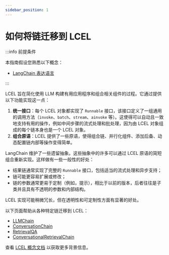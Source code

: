 ```yaml
---
sidebar_position: 1
---
```


# 如何将链迁移到 LCEL

:::info 前提条件

本指南假设您熟悉以下概念：
- [LangChain 表达语言](/docs/concepts#langchain-expression-language-lcel)

:::

LCEL 旨在简化使用 LLM 构建有用应用程序和组合相关组件的过程。它通过提供以下功能实现这一点：

1. **统一接口**：每个 LCEL 对象都实现了 `Runnable` 接口，该接口定义了一组通用的调用方法（`invoke`、`batch`、`stream`、`ainvoke` 等）。这使得可以自动且一致地支持有用的操作，例如中间步骤的流式处理和批处理，因为由 LCEL 对象组成的每个链本身也是一个 LCEL 对象。
2. **组合原语**：LCEL 提供了一些原语，使得组合链、并行化组件、添加后备、动态配置链内部等操作变得简单。

LangChain 维护了一些遗留抽象。这些抽象中的许多可以通过 LCEL 原语的简短组合重新实现。这样做有一些一般性的好处：

- 结果链通常实现了完整的 `Runnable` 接口，包括适当的流式处理和异步支持；
- 链可能更容易扩展或修改；
- 链的参数通常更易于定制（例如，提示），相比于以前的版本，后者往往是子类并且具有不透明的参数和内部结构。

LCEL 实现可能稍微冗长，但在透明性和可定制性方面有显著的好处。

以下页面帮助从各种特定链迁移到 LCEL：

- [LLMChain](/docs/versions/migrating_chains/llm_chain)
- [ConversationChain](/docs/versions/migrating_chains/conversation_chain)
- [RetrievalQA](/docs/versions/migrating_chains/retrieval_qa)
- [ConversationalRetrievalChain](/docs/versions/migrating_chains/conversation_retrieval_chain)

查看 [LCEL 概念文档](/docs/concepts/#langchain-expression-language-lcel) 以获取更多背景信息。